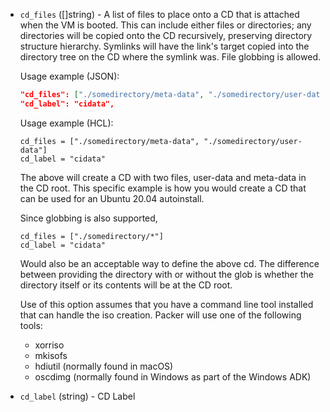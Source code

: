 <!-- Code generated from the comments of the CDConfig struct in common/extra_iso_config.go; DO NOT EDIT MANUALLY -->

- `cd_files` ([]string) - A list of files to place onto a CD that is attached when the VM is
  booted. This can include either files or directories; any directories
  will be copied onto the CD recursively, preserving directory structure
  hierarchy. Symlinks will have the link's target copied into the directory
  tree on the CD where the symlink was. File globbing is allowed.
  
  Usage example (JSON):
  
  ```json
  "cd_files": ["./somedirectory/meta-data", "./somedirectory/user-data"],
  "cd_label": "cidata",
  ```
  
  Usage example (HCL):
  
  ```hcl
  cd_files = ["./somedirectory/meta-data", "./somedirectory/user-data"]
  cd_label = "cidata"
  ```
  
  The above will create a CD with two files, user-data and meta-data in the
  CD root. This specific example is how you would create a CD that can be
  used for an Ubuntu 20.04 autoinstall.
  
  Since globbing is also supported,
  
  ```hcl
  cd_files = ["./somedirectory/*"]
  cd_label = "cidata"
  ```
  
  Would also be an acceptable way to define the above cd. The difference
  between providing the directory with or without the glob is whether the
  directory itself or its contents will be at the CD root.
  
  Use of this option assumes that you have a command line tool installed
  that can handle the iso creation. Packer will use one of the following
  tools:
  
    * xorriso
    * mkisofs
    * hdiutil (normally found in macOS)
    * oscdimg (normally found in Windows as part of the Windows ADK)

- `cd_label` (string) - CD Label
